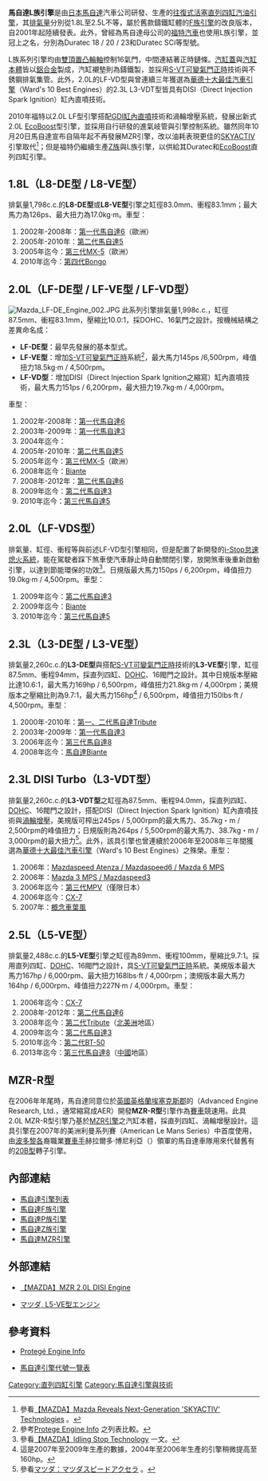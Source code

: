'''馬自達L族引擎'''是由[[日本|日本]][[馬自達|馬自達]]汽車公司研發、生產的[[往復式活塞引擎|往復式活塞]][[直列四缸引擎|直列四缸]][[汽油引擎|汽油引擎]]，其[[排氣量|排氣量]]分別從1.8L至2.5L不等，屬於舊款鑄鐵缸體的[[馬自達F族引擎|F族引擎]]的改良版本，自2001年起陸續發表。此外，曾經為馬自達母公司的[[福特汽車|福特汽車]]也使用L族引擎，並冠上{{tsl|en|Ford Duratec engine|Duratec}}之名，分別為Duratec 18 / 20 / 23和Duratec SCi等型號。

L族系列引擎均由[[頂置凸輪軸#雙頂置凸輪軸（DOHC）|雙頂置凸輪軸]]控制16氣門，中間連結著正時鏈條。[[汽缸蓋|汽缸蓋]]與[[汽缸本體|汽缸本體]]皆以[[鋁合金|鋁合金]]製成，汽缸襯墊則為鑄鐵製，並採用[[S-VT可變氣門正時|S-VT可變氣門正時]]技術與不銹鋼排氣集管。此外，2.0L的LF-VD型與曾連續三年獲選為[[華德十大最佳汽車引擎|華德十大最佳汽車引擎]]（Ward's 10 Best Engines）的2.3L L3-VDT型皆具有DISI（Direct Injection Spark Ignition）缸內直噴技術。

2010年福特以2.0L LF型引擎搭配[[汽油缸内直噴|GDI缸內直噴]]技術和渦輪增壓系統，發展出新式2.0L [[EcoBoost|EcoBoost]]型引擎，並採用自行研發的進氣岐管與引擎控制系統。雖然同年10月20日馬自達宣布自隔年起不再發展MZR引擎，改以油耗表現更佳的[[創馳藍天技術|SKYACTIV]]引擎取代<ref>參看{{en}}[http://www.mazda.com/publicity/release/2010/201010/101020a.html 【MAZDA】Mazda Reveals Next-Generation 'SKYACTIV' Technologies] {{Wayback|url=http://www.mazda.com/publicity/release/2010/201010/101020a.html |date=20140722190134 }}。</ref>；但是福特仍繼續生產[[馬自達Z族引擎|Z族]]與L族引擎，以供給其Duratec和[[EcoBoost|EcoBoost]]直列四缸引擎。

== 1.8L（L8-DE型 / L8-VE型） ==
排氣量1,798c.c.的'''L8-DE型'''或'''L8-VE型'''引擎之缸徑83.0mm、衝程83.1mm；最大馬力為126ps、最大扭力為17.0kg·m。車型：
# 2002年-2008年：[[馬自達6#第一代（2002年-2008年）|第一代馬自達6]]（歐洲）
# 2005年-2010年：[[馬自達5#第二代（CREW/CR3W型_2005年-2010年）|第二代馬自達5]]
# 2005年迄今：[[馬自達MX-5#第三代NC系（2005年-2015年）|第三代MX-5]]（歐洲）
# 2010年迄今：[[馬自達Bongo#第四代（SK82/SKF2型_1999年迄今）|第四代Bongo]]

== 2.0L（LF-DE型 / LF-VE型 / LF-VD型） ==
[[File:Mazda_LF-DE_Engine_002.JPG|thumb]]
此系列引擎排氣量1,998c.c.，缸徑87.5mm、衝程83.1mm，壓縮比10.0:1，採DOHC、16氣門之設計。按機械結構之差異命名成：
* '''LF-DE型'''：最早先發展的基本型式。
* '''LF-VE型'''：增加[[S-VT可變氣門正時|S-VT可變氣門正時]]系統<ref>參考{{en}}[http://www.protegefaq.net/engine.html#LF-VE Protege Engine Info] {{Wayback|url=http://www.protegefaq.net/engine.html#LF-VE |date=20210310175057 }}之列表比較。</ref>，最大馬力145ps /6,500rpm，峰值扭力18.5kg·m / 4,500rpm。
* '''LF-VD型'''：增加DISI（Direct Injection Spark Ignition之縮寫）缸內直噴技術，最大馬力151ps / 6,200rpm，最大扭力19.7kg·m / 4,000rpm。

車型：
# 2002年-2008年：[[馬自達6#第一代（2002年-2008年）|第一代馬自達6]]
# 2003年-2009年：[[馬自達3#第一代（2003年-2009年）|第一代馬自達3]]
# 2004年迄今：{{tsl|en|Ford EcoSport|福特EcoSport}}
# 2005年-2010年：[[馬自達5#第二代（CREW/CR3W型_2005年-2010年）|第二代馬自達5]]
# 2005年迄今：[[馬自達MX-5#第三代NC系（2005年-2015年）|第三代MX-5]]（歐洲）
# 2008年迄今：[[馬自達Biante|Biante]]
# 2008年-2012年：[[馬自達6#第二代（2008年-2012年）|第二代馬自達6]]
# 2009年迄今：[[馬自達3#第二代（2009年迄今）|第二代馬自達3]]
# 2010年迄今：[[馬自達5#第三代（CWEFW/CWEAW型_2010年-2018年）|第三代馬自達5]]

== 2.0L（LF-VDS型） ==
排氣量、缸徑、衝程等與前述LF-VD型引擎相同，但是配置了新開發的[[i-Stop怠速熄火系統|i-Stop怠速熄火系統]]，能在駕駛者踩下煞車使汽車靜止時自動關閉引擎，放開煞車後重新啟動引擎，以達到節能環保的功效<ref>參看{{en}}[http://www.mazda.com/mazdaspirit/env/engine/siss2.html 【MAZDA】Idling Stop Technology] {{Wayback|url=http://www.mazda.com/mazdaspirit/env/engine/siss2.html |date=20130317093534 }}一文。</ref>。日規版最大馬力150ps / 6,200rpm，峰值扭力19.0kg·m / 4,500rpm。車型：
# 2009年迄今：[[馬自達3#第二代（2009年迄今）|第二代馬自達3]]
# 2009年迄今：[[馬自達Biante|Biante]]
# 2010年迄今：[[馬自達5#第三代（CWEFW/CWEAW型_2010年-2018年）|第三代馬自達5]]

== 2.3L（L3-DE型 / L3-VE型） ==
排氣量2,260c.c.的'''L3-DE型'''與搭配[[S-VT可變氣門正時|S-VT可變氣門正時]]技術的'''L3-VE型'''引擎，缸徑87.5mm、衝程94mm，採直列四缸、[[頂置凸輪軸#雙頂置凸輪軸（DOHC）|DOHC]]、16閥門之設計。其中日規版本壓縮比達10.6:1，最大馬力169hp / 6,500rpm，峰值扭力21.8kg·m / 4,000rpm；美規版本之壓縮比則為9.7:1，最大馬力156hp<ref>這是2007年至2009年生產的數據，2004年至2006年生產的引擎稍微提高至160hp。</ref> / 6,500rpm，峰值扭力150lbs·ft / 4,500rpm。車型：
# 2000年-2010年：[[馬自達Tribute|第一、二代馬自達Tribute]]
# 2003年-2009年：[[馬自達3#第一代（2003年-2009年）|第一代馬自達3]]
# 2006年迄今：[[馬自達8#第三代（2006年迄今）|第三代馬自達8]]
# 2008年迄今：[[馬自達Biante|馬自達Biante]]

== 2.3L DISI Turbo（L3-VDT型） ==
排氣量2,260c.c.的'''L3-VDT型'''之缸徑為87.5mm、衝程94.0mm，採直列四缸、[[頂置凸輪軸#雙頂置凸輪軸（DOHC）|DOHC]]、16閥門之設計，搭配DISI（Direct Injection Spark Ignition）缸內直噴技術與[[渦輪增壓器|渦輪增壓]]，美規版可榨出245ps / 5,000rpm的最大馬力、35.7kg・m / 2,500rpm的峰值扭力；日規版則為264ps / 5,500rpm的最大馬力、38.7kg・m / 3,000rpm的最大扭力<ref>參看{{ja}}[http://greeco-channel.com/car/mazda/mazda_speed_axela-2/ マツダ：マツダスピードアクセラ] {{Wayback|url=http://greeco-channel.com/car/mazda/mazda_speed_axela-2/ |date=20160304071436 }}。</ref>。此外，該具引擎也曾連續於2006年至2008年三年間獲選為[[華德十大最佳汽車引擎|華德十大最佳汽車引擎]]（Ward's 10 Best Engines）之殊榮。車型：
# 2006年：[[馬自達6#第一代（2002年-2008年）|Mazdaspeed Atenza / Mazdaspeed6 / Mazda 6 MPS]]
# 2006年：[[馬自達3#第一代（2003年-2009年）|Mazda 3 MPS / Mazdaspeed3]]
# 2006年迄今：[[馬自達8#第三代（2006年迄今）|第三代MPV]]（僅限日本）
# 2006年迄今：[[馬自達CX-7|CX-7]]
# 2007年：[[概念車|概念車]][[馬自達葉風|葉風]]

== 2.5L（L5-VE型） ==
排氣量2,488c.c.的'''L5-VE型'''引擎之缸徑為89mm、衝程100mm，壓縮比9.7:1。採用直列四缸、[[頂置凸輪軸#雙頂置凸輪軸（DOHC）|DOHC]]、16閥門之設計，具[[S-VT可變氣門正時|S-VT可變氣門正時]]系統。美規版本最大馬力167hp / 6,000rpm、最大扭力168lbs·ft / 4,000rpm；澳規版本最大馬力164hp / 6,000rpm、峰值扭力227N·m / 4,000rpm。車型：
# 2006年迄今：[[馬自達CX-7|CX-7]]
# 2008年-2012年：[[馬自達6#第二代（2008年-2012年）|第二代馬自達6]]
# 2008年迄今：[[馬自達Tribute#北美地區（2008年-2011年）|第二代Tribute]]（[[北美洲|北美洲]]地區）
# 2009年迄今：[[馬自達3#第二代（2009年迄今）|第二代馬自達3]]
# 2010年迄今：[[馬自達BT-50#第二代（2010年迄今）|第二代BT-50]]
# 2013年迄今：[[馬自達8#第三代（2006年迄今）|第三代馬自達8]]（[[中國|中國]]地區）

== MZR-R型 ==
在2006年年尾時，馬自達同意位於[[英國|英國]][[英格蘭|英格蘭]][[埃塞克斯郡|埃塞克斯郡]]的{{tsl|en|Advanced Engine Research|先進引擎研究公司}}（Advanced Engine Research, Ltd.，通常縮寫成AER）開發'''MZR-R型'''引擎作為[[賽車|賽車]]競速用。此具2.0L MZR-R型引擎乃基於[[馬自達MZR引擎|MZR引擎]]之汽缸本體，採直列四缸、渦輪增壓設計。這具引擎在2007年的美洲利曼系列賽（American Le Mans Series）中首度使用，由[[波多黎各|波多黎各]]裔職業[[賽車手|賽車手]]赫拉爾多·博尼利亞（{{tsl|en|Gerardo Bonilla|Gerardo Bonilla}}）領軍的馬自達車隊用來代替舊有的[[馬自達轉子引擎#20B型|20B型]]轉子引擎。

== 內部連結 ==
* [[馬自達引擎列表|馬自達引擎列表]]
* [[馬自達F族引擎|馬自達F族引擎]]
* [[馬自達P族引擎|馬自達P族引擎]]
* [[馬自達Z族引擎|馬自達Z族引擎]]
* [[馬自達MZR引擎|馬自達MZR引擎]]

== 外部連結 ==
* {{en}}[http://www.mazda.com/mazdaspirit/env/engine/disi.html 【MAZDA】MZR 2.0L DISI Engine] {{Wayback|url=http://www.mazda.com/mazdaspirit/env/engine/disi.html |date=20130316212923 }}
* {{ja}}[https://web.archive.org/web/20140712070616/http://greeco-channel.com/car/engine/mazda_eg/l5-ve/ マツダ, L5-VE型エンジン]

== 參考資料 ==
* {{en}}[http://www.protegefaq.net/engine.html Protegé Engine Info] {{Wayback|url=http://www.protegefaq.net/engine.html |date=20210310175057 }}
* {{en}}[https://web.archive.org/web/20090621053906/http://www.chargespeed.com/english/d-mazda-e1.htm 馬自達引擎代號一覽表]
{{Reflist}}

[[Category:直列四缸引擎|Category:直列四缸引擎]]
[[Category:馬自達引擎與技術|Category:馬自達引擎與技術]]